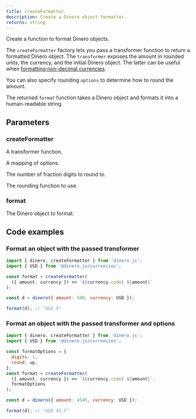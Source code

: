 ```yaml
---
title: createFormatter
description: Create a Dinero object formatter.
returns: string
---
```


Create a function to format Dinero objects.

The `createFormatter` factory lets you pass a transformer function to return a formatted Dinero object. The `transformer` exposes the amount in rounded units, the currency, and the initial Dinero object. The latter can be useful when [formatting non-decimal currencies](/docs/advanced/formatting-non-decimal-currencies).

You can also specify rounding `options` to determine how to round the amount.

The returned `format` function takes a Dinero object and formats it into a human-readable string.

## Parameters

### createFormatter

<Parameters>

<Parameter name="transformer" type="Transformer<TAmount>" required={true}>

A transformer function.

</Parameter>

<Parameter name="options" type="RoundingOptions<TAmount>" required={false}>

A mapping of options.

</Parameter>

<Parameter name="options.digits" type="TAmount" required={false}>

The number of fraction digits to round to.

</Parameter>

<Parameter name="options.round" type="RoundingMode" required={false}>

The rounding function to use.

</Parameter>

</Parameters>

### format

<Parameters>

<Parameter name="dineroObject" type="Dinero<TAmount>" required={true}>

The Dinero object to format.

</Parameter>

</Parameters>

## Code examples

### Format an object with the passed transformer

```js
import { dinero, createFormatter } from 'dinero.js';
import { USD } from '@dinero.js/currencies';

const format = createFormatter(
  ({ amount, currency }) => `${currency.code} ${amount}`
);

const d = dinero({ amount: 500, currency: USD });

format(d); // "USD 5"
```

### Format an object with the passed transformer and options

```js
import { dinero, createFormatter } from 'dinero.js';
import { USD } from '@dinero.js/currencies';

const formatOptions = {
  digits: 1,
  round: up,
};
const format = createFormatter(
  ({ amount, currency }) => `${currency.code} ${amount}`,
  formatOptions
);

const d = dinero({ amount: 4545, currency: USD });

format(d); // "USD 45.5"
```
